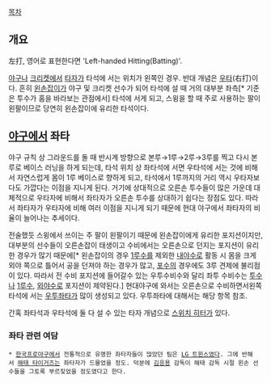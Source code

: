 [[목차]]

== 개요 ==
左打, 영어로 표현한다면 'Left-handed Hitting(Batting)'.

[[야구]]나 [[크리켓]]에서 [[타자#s-1|타자]]가 타석에 서는 위치가 왼쪽인 경우. 반대 개념은 [[우타#s-4|우타]](右打)이다. 흔히 [[왼손잡이]]가 야구 및 크리켓 선수가 되어 타석에 설 때 거의 대부분 좌측[* 기준은 투수가 홈을 바라보는 관점에서] 타석에 서게 되고, 스윙을 할 때 주로 사용하는 팔이 왼팔이므로 당연히 왼손잡이에 유리한 타석이다.

== [[야구]]에서 좌타 ==
야구 규칙 상 그라운드를 돌 때 반시계 방향으로 본루→1루→2루→3루를 찍고 다시 본루로 베이스 러닝을 하게 되는데, 타석 위치 상 좌타석에 서면 우타석에 서는 것에 비해서 자연스럽게 몸이 1루 베이스로 향하게 되고, 타석에서 1루까지의 거리 역시 우타자보다도 가깝다는 이점을 지니게 된다. 거기에 상대적으로 오른손 투수들이 많은 가운데 대체적으로 우타자에 비해서 좌타자가 오른손 투수를 상대하기 쉽다는 장점도 있다. 따라서 좌타자가 우타자에 비해 여러 이점을 지니게 되기 때문에 현대 야구에서 좌타자의 비율이 늘어나는 추세이다.

전술했듯 스윙에서 쓰이는 주 팔이 왼팔이기 때문에 왼손잡이에게 유리한 포지션이지만, 대부분의 선수들이 오른손잡이 태생이고 수비에서는 오른손으로 던지는 포지션이 유리한 경우가 많기 때문에[* 왼손잡이의 경우 [[1루수]]를 제외한 [[내야수]]로 활동 시 몸을 크게 외야 쪽으로 틀어서 공을 던져야 하는 경우가 많고, [[포수]]의 경우에도 3루 견제에 불리점이 있다. 따라서 전 수비 포지션에 들어갈수 있는 우투수비수와 달리  좌투 수비수는 [[투수]]나 [[1루수]], [[외야수]]로 포지션이 제약된다.] 현대야구에 와서는 오른손으로 수비하면서왼쪽 타석에 서는 [[우투좌타]]가 많이 생성되고 있다. 우투좌타에 대해서는 해당 항목 참조.

간혹 좌타석과 우타석에 둘 다 설 수 있는 타자 개념으로 [[스위치 히터]]가 있다.

=== 좌타 관련 여담 ===
 * [[한국프로야구]]에서 전통적으로 유명한 좌타자들이 많았던 팀은 [[LG 트윈스]]였다. 그에 반해서 [[해태 타이거즈]]는 좌타자가 드물었을 정도. 덕분에 [[김응용]] 감독이 해태 감독 시절 왼손 선수들을 그토록 부르짖었을 정도였다고 한다.
